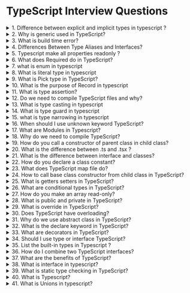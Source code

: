 # TypeScript Interview Questions

<details>
<summary>1. Difference between explicit and implicit types in typescript ?</summary>

Explicit types are used when you know the type of the variable. Implicit types are used when you don't know the type of the variable.

**Explicit types**

```typescript
let name: string = "John"
let age: number = 30
let isMarried: boolean = false
```

**Implicit types**

```typescript
let name = 'John'
let age = 30

let isMarried = false

```

</details>

<details>
<summary>2. Why is generic used in TypeScript?</summary>

Generics are able to create a component or function to work over a variety of types rather than a single one.

```typescript
/** A class definition with a generic parameter */
class Queue<T> {
  private data = [];
  push = (item: T) => this.data.push(item);
  pop = (): T => this.data.shift();
}

const queue = new Queue<number>();
queue.push(0);
queue.push("1"); // ERROR : cannot push a string. Only numbers allowed
```

</details>

<details>
<summary>3. What is build time error?</summary>

Errors that occur when you violate the rules of writing syntax are known as build-Time errors. This compiler error indicates something that must be fixed before the code can be compiled. All these errors are detected by the compiler and thus are known as build-time or compile-time errors.

</details>

<details>
<summary>4. Differences Between Type Aliases and Interfaces?</summary>
Type aliases and interfaces are similar but not the same. The key difference is that interfaces are extensible whereas type aliases are not. Type aliases are used to create a new type that is a subset of an existing type. Interfaces are used to create a new type that is a superset of an existing type.

**Extending an interface**

```typescript
interface Animal {
  name: string
}

interface Bear extends Animal {
  honey: boolean
}

const bear = getBear()
bear.name
bear.honey

```

**Extending a type via intersections**

```typescript
type Animal = {
  name: string
}

type Bear = Animal & {
  honey: boolean
}

const bear = getBear();
bear.name;
bear.honey;

```

</details>

<details>
<summary>5. Typescript make all properties readonly ?</summary>

Constructs a type with all properties of Type set to readonly, meaning the properties of the constructed type cannot be reassigned.

```typescript
interface Todo {
  title: string;
}

const todo: Readonly<Todo> = {
  title: "Delete inactive users",
};

todo.title = "Hello";
// Cannot assign to 'title' because it is a read-only property.
```

</details>

<details>
<summary>6. What does Required do in TypeScript?</summary>

Constructs a type consisting of all properties of Type set to required. The opposite of Partial.

```typescript
interface Props {
  a?: number;
  b?: string;
}

const obj: Props = { a: 5 };

const obj2: Required<Props> = { a: 5 };

//Property 'b' is missing in type '{ a: number; }' but required in type 'Required<Props>'.
```

</details>

<details>
<summary>7. what is enum in typescript</summary>
In TypeScript, enums, or enumerated types, are data structures of constant length that hold a set of constant values. Each of these constant values is known as a member of the enum. Enums are useful when setting properties or values that can only be a certain number of possible values.

```typescript
enum UserResponse {
  No = 0,
  Yes = 1,
}

function respond(recipient: string, message: UserResponse): void {
  console.log(recipient, message); // "Princess Caroline",  1
}

respond("Princess Caroline", UserResponse.Yes);

```

</details>

<details>
<summary>8. What is literal type in typescript</summary>
TypeScript Literal Types restrict the value of a variable to finite valid values. This is in contrast to the variable which allows you to change value (except for TypeScript Constants). The latest version of Typescript supports the String Literal Types, Numeric Literal Types, Boolean Literal Types & Enum Literal Types.

**Example**

```typescript
type Easing = "ease-in" | "ease-out" | "ease-in-out";
```

```typescript
interface ValidationSuccess {
  isValid: true;
  reason: null;
}
interface ValidationFailure {
  isValid: false;
  reason: string;
}
type ValidationResult = ValidationSuccess | ValidationFailure;
```

</details>

<details>
<summary>9. What is Pick type in TypeScript?</summary>
Constructs a type by picking the set of properties Keys (string literal or union of string literals) from Type.

```typescript
interface Todo {
  title: string;
  description: string;
  completed: boolean;
}
type TodoPreview = Pick<Todo, "title" | "completed">;
const todo: TodoPreview = {
  title: "Clean room",
  completed: false,
  description:'ddd' // Type '{ title: string; completed: false; description: string; }' is not assignable to type 'Pick<Todo, "title" | "completed">'.
};
```

</details>

<details>
<summary>10. What is the purpose of Record in typescript</summary>

Constructs an object type whose property keys are Keys and whose property values are Type. This utility can be used to map the properties of a type to another type.

```typescript
interface CatInfo {
  age: number;
  breed: string;
}

type CatName = "miffy" | "boris" | "mordred";

const cats: Record<CatName, CatInfo> = {
  miffy: { age: 10, breed: "Persian" },
  boris: { age: 5, breed: "Maine Coon" },
  mordred: { age: 16, breed: "British Shorthair" },
};

cats.boris // const cats: Record<CatName, CatInfo>
```

</details>

<details>
<summary>11. What is type assertion?</summary>

Type assertions enable you to override default type inference for neutral types. Type assertion is a technique that informs the compiler about the type of a variable. Type assertion is similar to typecasting but it doesn’t reconstruct code. You can use type assertion to specify a value’s type and tell the compiler not to deduce it. When we want to change a variable from one type to another such as any to number etc, we use Type assertion.

**Example**

```typescript

let str: unknown = "Typescript";
console.log(str);

let len: number = (str as string).length;
console.log(len);

```

</details>

<details>
<summary>12. Do we need to compile TypeScript files and why?</summary>

Yes we do. Typescript is just a language Extension browsers can't interpret it. Converting from TypeScript to JavaScript is called compiling. Compiling doesn't mean binary code is created in this case. For this kind of translation, also the term transpilation is used instead of compilation.

</details>

<details>
<summary>13. What is type casting in typescript</summary>

Type casting means changing an expression from one data type to another.

TypeScript is compiled to JavaScript and behaves differently; it does not give two hoots about the types defined by you, and there is no runtime to enforce types during the execution.

Example

```typescript

let data: string = '123';
console.log("Type of Data before Type Cast==>", typeof data);
console.log("Type of Data after Type Cast==>", typeof Number(data));

```

</details>

<details>
<summary>14. What is type guard in typescript</summary>

A type guard is a TypeScript technique used to get information about the type of a variable, usually within a conditional block. Type guards are regular functions that return a boolean, taking a type and telling TypeScript if it can be narrowed down to something more specific.

**Example**

```typescript

function StudentId(x: string | number) {
    if (typeof x == 'string') {
        console.log('Student');
    }
    if (typeof x === 'number') {
        console.log('Id');
    }
}
StudentId(`446`); //prints Student
StudentId(446); //prints Id

```

</details>

<details>
<summary>15. what is type narrowing in typescript</summary>

Type narrowing is just what it sounds like—narrowing down a general type into something more precise. If you've ever dealt with union types, e.g. string | number you've certainly encountered this. In fact, optional types such as x?: number often require narrowing as well, as this typing is equivalent to x: number | undefined. In both of these cases, you'll likely need to handle each case in your code, and for that you'll need to narrow down the type first.

**Ways to Narrow These Types**
To narrow a union type down to one, we'll need to consider each case. We can do this with good old-fashioned control flow in JavaScript, as the TypeScript compiler is clever enough to infer the narrowing from our conditional logic. Typically, this just means using if or switch statements.

Let's consider a common, real-world example that I'm sure you've all written once or twice: a function that returns the deliciousness score for a given type of candy.

```typescript
type Candy =
  | { name: "Skittles"; type: "Regular" | "Tropical" }
  | { name: "Black Licorice"; qty: number }
  | { name: "Runts"; isBanana: boolean };

function rateCandy(candy: Candy): number {
  switch (candy.name) {
    case "Skittles":
      return candy.type === "Regular" ? 8 : 7;
    case "Black Licorice":
      return candy.qty * -1;
    case "Runts":
      return candy.isBanana ? 11 : 5;
    default:
      throw new Error(`"${candy}" is not a valid candy!`);
  }
}
```

</details>

<details>
<summary>16. When should I use unknown keyword TypeScript?</summary>
We may need to describe the type of variables that we do not know when we are writing an application. These values may come from dynamic content – e.g. from the user – or we may want to intentionally accept all values in our API. In these cases, we want to provide a type that tells the compiler and future readers that this variable could be anything, so we give it the unknown type.

```typescript
let notSure: unknown = 4;
notSure = "maybe a string instead";

// OK, definitely a boolean
notSure = false;
```

</details>

<details>
<summary>17. What are Modules in Typescript?</summary>

In Typescript, we can use modules to organize our code. A module is a file that contains a group of related code. We can make some of them public to view from outside the module, and some of them private to hide from outside the module. To make a module public, we use the export keyword.

### Example

**index.ts**

```typescript
export class Person {
	name: string = ''
	constructor(public name: string) {
		this.name = name
	}
}
```

**App.ts**

```typescript
import { Person } from './index'

const person = new Person('John Doe')

console.log(person.name)
```

</details>

<details>
<summary>18. Why do we need to compile TypeScript?</summary>

Browser can only understand JavaScript. So we need to compile Typescript to JavaScript. If we try to run Typescript code directly, it will not work. Because browsers don't understand it.

</details>

<details>
<summary>19. How do you call a constructor of parent class in child class?</summary>

To call a constructor of parent class in child class, we use `super` keyword.

**Example:**

```typescript
class Person {
	name: string = ''
	constructor(public name: string) {
		this.name = name
	}
}

class Employee extends Person {
	constructor(public name: string) {
		super(name)
	}
}

const employee = new Employee('John Doe')
console.log(employee.name)
```

</details>

<details>
<summary>20. What is the difference between .ts and .tsx ?</summary>

`.ts` files contains only pure TypeScript
`.tsx` have included JSX also.

On another point of view, you can copy everything from a .ts file and paste on .tsx file, and you don't need to modify anything. But if you're copying from a .tsx file you need to refactor it by removing the JSX elements.

</details>

<details>
<summary>21. What is the difference between interface and classes?</summary>

A class is a blueprint from which we can create objects that share the same configuration - properties and methods. An interface is a group of related properties and methods that describe an object, but don't specify how they are implemented.

**Example of class:**

```typescript
class Person {
	name: string = ''
	constructor(public name: string) {
		this.name = name
	}
}

const person = new Person('John Doe')
console.log(person.name)
```

**Example of interface:**

```typescript
interface Person {
	name: string
}

const person: Person = {
	name: 'John Doe',
}
console.log(person.name)
```

</details>

<details>
<summary>22. How do you declare a class constant?</summary>

Typescript allows you to declare a constant inside a class. But we can use the readonly keyword to declare a constant. It is a constant that is shared by all instances of a class. But it is not modifiable.

**Example:**

```typescript
class Person {
	readonly name: string = ''
	constructor(public name: string) {
		this.name = name
	}
}

const person = new Person('John Doe')
console.log(person.name)

person.name = 'Jane Doe' // Error: Cannot assign to 'name' because it is a constant or a read-only property.
```

</details>

<details>
<summary>23. What does TypeScript map file do?</summary>

`.map` files are source map files that let tools map between the emitted JavaScript code and the TypeScript source files that created it. Many debuggers (e.g. Visual Studio or Chrome's dev tools) can consume these files so you can debug the TypeScript file instead of the JavaScript file.

</details>

<details>
<summary>24. How to call base class constructor from child class in TypeScript?</summary>

We can call base class constructor using `super()`.

</details>

<details>
<summary>25. What is getters setters in TypeScript?</summary>

TypeScript has getters and setters. Getters and setters as a way of intercepting and modifying the value of a property. This gives us the ability to do things like enforce data types, or to make sure that a property is never null.

**Example**

```typescript
class Employee {
    private _fullName: string;

    get fullName(): string {
        return this._fullName;
    }
    set fullName(newName: string) {
        this._fullName = newName;
    }
}

let employee = new Employee();
employee.fullName = "Bob Smith";
employee.fullName; // "Bob Smith"
```

</details>

<details>
<summary>26. What are conditional types in TypeScript?</summary>

Taking a decision makes function useful for a different type of input. Conditional types, as the name suggests, define the types of value on the basis of conditions. Now, Conditional types seem like a conditional statement, although, it is same in the way that the conditional statement is used to choose the flow of code based on certain conditions and conditional types used for choosing different types for values.

</details>

<details>
<summary>27. How do you make an array read-only?</summary>
Using the typescript utility. The `ReadonlyArray<T>` type is a read-only array type. It is a subtype of the `Array<T>` type. This type is useful when you want to ensure that the array is read-only.

**Example**

```typescript
const arr: ReadonlyArray<number> = [1, 2, 3];
arr[0] = 4; // Error!
arr.push(4); // Error!
arr.length = 0; // Error!
arr.splice(0, 1); // Error!
```

</details>

<details>
<summary>28. What is public and private in TypeScript?</summary>

Typescript provide us three access modifiers: public, private and protected.

**Public**
The public access modifier is used to declare a property or method as public. It is the default access modifier.

```typescript
class Employee {
    public name: string;
    public getName(): string {
        return this.name;
    }
}
const emp = new Employee();
emp.name = 'John';
console.log(emp.getName()); // John
```

**Private**
The private access modifier is used to declare a property or method as private. It is used to hide the property or method from outside the class.

```typescript
class Employee {
    private name: string;
    private getName(): string {
        return this.name;
    }
}
const emp = new Employee();
emp.name = 'John';
console.log(emp.getName()); // Error: Property 'getName' is private and only accessible within class 'Employee'.
```

**Protected**
The protected access modifier is used to declare a property or method as protected. It is used to hide the property or method from outside the class and its subclasses.

```typescript
class Employee {
    protected name: string;
    protected getName(): string {
        return this.name;
    }
}
class Manager extends Employee {
    constructor() {
        super();
        this.name = 'John';
    }
    getName(): string {
        return super.getName();
    }
}
const emp = new Employee();
emp.name = 'John';
console.log(emp.getName()); // Error: Property 'getName' is protected and only accessible within class 'Employee' and its subclasses.
const mgr = new Manager();
console.log(mgr.getName()); // John
```

**Difference between private and protected**
Private access modifier is used to hide the property or method from outside the class. Protected access modifier is used to hide the property or method from outside the class and its subclasses.

</details>

<details>
<summary>29. What is override in TypeScript?</summary>

Method Overriding is a process of overthrowing a method of super class by method of same name and parameters in sub class. Method Overriding is useful when sub class wants to modify the behavior of super class for certain tasks.

**Example WithOut Overriding**

```typescript
class Base {
 public name: string = ''
 public getName(): string {
  return `${this.name} Base`
 }
}
class Sub extends Base {
 constructor() {
  super()
  this.name = 'John'
 }
}

const sub = new Sub()
console.log(sub.getName()) // John Base
```

**Example With Overriding**

```typescript
class Base {
 public name: string = ''
 public getName(): string {
  return `${this.name} Base`
 }
}
class Sub extends Base {
 constructor() {
  super()
  this.name = 'John'
 }
 public getName(): string {
  return `${this.name} Sub`
 }
}

const sub = new Sub()
console.log(sub.getName()) // John Sub
```

</details>

<details>
<summary>30. Does TypeScript have overloading?</summary>

TypeScript provides the concept of function overloading. You can have multiple functions with the same name but different parameter types and return type. However, the number of parameters should be the same.

```typescript
function add(a: number, b: number): number;
function add(a: string, b: string): string;
function add(a: number, b: string): string;

function add(a: any, b: any): any {
  return a + b;
}

add(1, 2); // 3

add("1", "2"); // "12"

add(1, "2"); // "12"
```

</details>

<details>
<summary>31. Why do we use abstract class in TypeScript?</summary>

Abstract classes are base classes from which other classes may be derived. They may not be instantiated directly. Unlike an interface, an abstract class may contain implementation details for its members. The abstract keyword is used to define abstract classes as well as abstract methods within an abstract class.

```ts
abstract class Animal {
    abstract makeSound(): void;
    move(): void {
        console.log('roaming the earth...');
    }
}


class Dog extends Animal {
    makeSound(): void {
        console.log('woof');
    }
}
```

</details>

<details>
<summary>32. What is the declare keyword in TypeScript?</summary>
The declare keyword in TypeScript is used for declaring a variable or a function as a type. It is used for declaring a variable or a function as a type.

## Example

```typescript
declare var x: number;
declare function add(x: number, y: number): number;
```

</details>

<details>
<summary>33. What are decorators in TypeScript?</summary>
A Decorator is a special kind of declaration that can be attached to a class declaration, method, accessor, property, or parameter. Decorators use the form @expression , where expression must evaluate to a function that will be called at runtime with information about the decorated declaration.

</details>

<details>
<summary>34. Should I use type or interface TypeScript?</summary>
nterfaces are most recommended for defining new objects or methods or properties of an object where it will receive a specific component. Hence interface works better when using objects and method objects. Therefore it is our choice to choose between types or interface according to the program needs.

</details>

<details>
<summary>35. List the built-in types in Typescript ?</summary>

Number type: it is used to represent number type values and represents double precision floating point values.

```typescript
var variable_name: number;
```

**String type:** it represents a sequence of characters stored as Unicode UTF-16 code. It is the same as JavaScript primitive type.

```typescript
var variable_name: string;
```

**Boolean type:** in Typescript, it is used to represent a logical value. When we use the Boolean type, we get output only in true or false. It is also the same as JavaScript primitive type.

```typescript
variable_name
```

**Null type:** it represents a null literal and it is not possible to directly reference the null type value itself.

```typescript
var variable_name:number = null;

```

**Undefined type:** it is the type of undefined literal. This type of built-in type is the sub-type of all the types.

```typescript
var variable_name:number = undefined;

```

</details>

<details>
<summary>36. How do I combine two TypeScript interfaces?</summary>

To merge two interfaces with TypeScript, we can use extends to extend multiple interfaces. to create the IFooBar that extends IFoo and IBar . This means IFooBar has all the members from both interfaces inside.

**Example**

```typescript
interface IFoo {
    foo(): void;
}
interface IBar {
    bar(): void;
}

interface IFooBar extends IFoo, IBar {
}
```

</details>

<details>
<summary>37. What are the benefits of TypeScript?</summary>

The main benefit of TypeScript is that it can highlight unexpected behavior in your code, lowering the chance of bugs.

- It helps in code structuring.
- Use class based object oriented programming.
- Impose coding guidelines.
- Offers type checking.
- Compile time error checking.
- Intellisense

</details>

<details>
<summary>38. What is interface in typescript?</summary>

Interface is a blueprint of an object which is used to define the properties and methods of an object. It is used to define the structure of an object. and helpfull in type checking.

You can explicitly describe this object’s shape using an interface declaration:

```typescript
interface Person {
 firstName: string
 lastName: string
}

var person: Person = {
 firstName: 'John',
 lastName: 'Doe',
}

```

</details>

<details>
<summary>39. What is static type checking in TypeScript?</summary>

It is a type system that is used to check the type of variables and functions at compile time. Used to prevent runtime errors and improve the readability of the code. Static type checking is helpful in debugging and also in writing clean and readable code and IDE intellisense features.

```typescript
const message = "hello!";
message()
//ERROR:  This expression is not callable.
```

</details>

<details>
<summary>40. What is Typescript?</summary>

TypeScript is a free and open-source programming language developed and maintained by Microsoft. It is a strict syntactical superset of JavaScript, and adds optional static typing and class-based object-oriented programming to the language.

</details>

<details>
<summary>41. What is Unions in typescript?</summary>

Unions are a way to combine multiple types into a single type.

**Variable Example**

```typescript
let isDone: boolean | number = false
```

**Function Example**

```typescript
function add(x: number, y: number): number | boolean {
 return x + y
}
```

</details>
